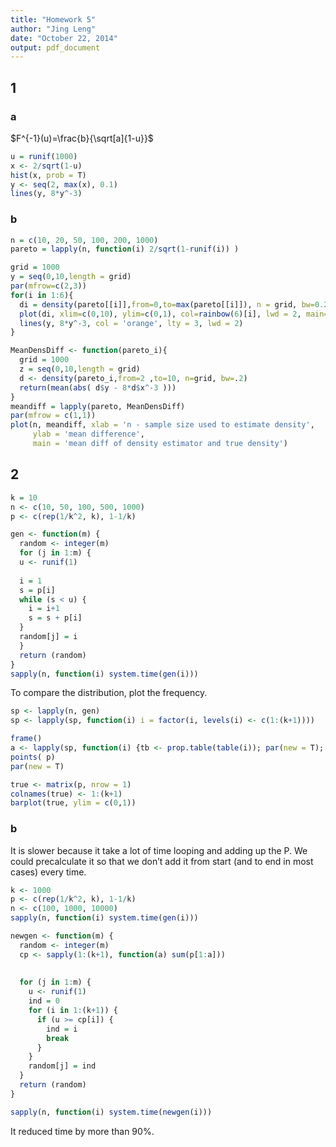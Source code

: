 ```yaml
---
title: "Homework 5"
author: "Jing Leng"
date: "October 22, 2014"
output: pdf_document
---
```

## 1 
### a 
$F^{-1}(u)=\frac{b}{\sqrt[a]{1-u}}$ 

```r
u = runif(1000)
x <- 2/sqrt(1-u) 
hist(x, prob = T)
y <- seq(2, max(x), 0.1)
lines(y, 8*y^-3)
```

### b
```r
n = c(10, 20, 50, 100, 200, 1000)
pareto = lapply(n, function(i) 2/sqrt(1-runif(i)) )

grid = 1000
y = seq(0,10,length = grid)
par(mfrow=c(2,3))
for(i in 1:6){
  di = density(pareto[[i]],from=0,to=max(pareto[[i]]), n = grid, bw=0.2)
  plot(di, xlim=c(0,10), ylim=c(0,1), col=rainbow(6)[i], lwd = 2, main="Pareto density estimation")
  lines(y, 8*y^-3, col = 'orange', lty = 3, lwd = 2)
}
```
```r
MeanDensDiff <- function(pareto_i){
  grid = 1000
  z = seq(0,10,length = grid)
  d <- density(pareto_i,from=2 ,to=10, n=grid, bw=.2)
  return(mean(abs( d$y - 8*d$x^-3 )))
}
meandiff = lapply(pareto, MeanDensDiff)
par(mfrow = c(1,1))
plot(n, meandiff, xlab = 'n - sample size used to estimate density', 
     ylab = 'mean difference', 
     main = 'mean diff of density estimator and true density')
```
## 2
```r
k = 10 
n <- c(10, 50, 100, 500, 1000)
p <- c(rep(1/k^2, k), 1-1/k)

gen <- function(m) {
  random <- integer(m)
  for (j in 1:m) {
  u <- runif(1)
  
  i = 1
  s = p[i]
  while (s < u) {
    i = i+1
    s = s + p[i]
  }
  random[j] = i
  }
  return (random)
}
sapply(n, function(i) system.time(gen(i))) 
```
To compare the distribution, plot the frequency. 
```r
sp <- lapply(n, gen)
sp <- lapply(sp, function(i) i = factor(i, levels(i) <- c(1:(k+1))))

frame()
a <- lapply(sp, function(i) {tb <- prop.table(table(i)); par(new = T); barplot(tb, ylim = c(0,1)) }) 
points( p)
par(new = T) 

true <- matrix(p, nrow = 1)
colnames(true) <- 1:(k+1)
barplot(true, ylim = c(0,1))
```

### b 
It is slower because it take a lot of time looping and adding up the P. We could precalculate it so that we don't add it from start (and to end in most cases) every time. 
```r
k <- 1000
p <- c(rep(1/k^2, k), 1-1/k)
n <- c(100, 1000, 10000)
sapply(n, function(i) system.time(gen(i))) 

newgen <- function(m) {
  random <- integer(m)
  cp <- sapply(1:(k+1), function(a) sum(p[1:a]))
  
  
  for (j in 1:m) {
    u <- runif(1)
    ind = 0
    for (i in 1:(k+1)) {
      if (u >= cp[i]) {
        ind = i
        break 
      }
    }
    random[j] = ind 
  }
  return (random)
}

sapply(n, function(i) system.time(newgen(i))) 
```
It reduced time by more than 90%. 




